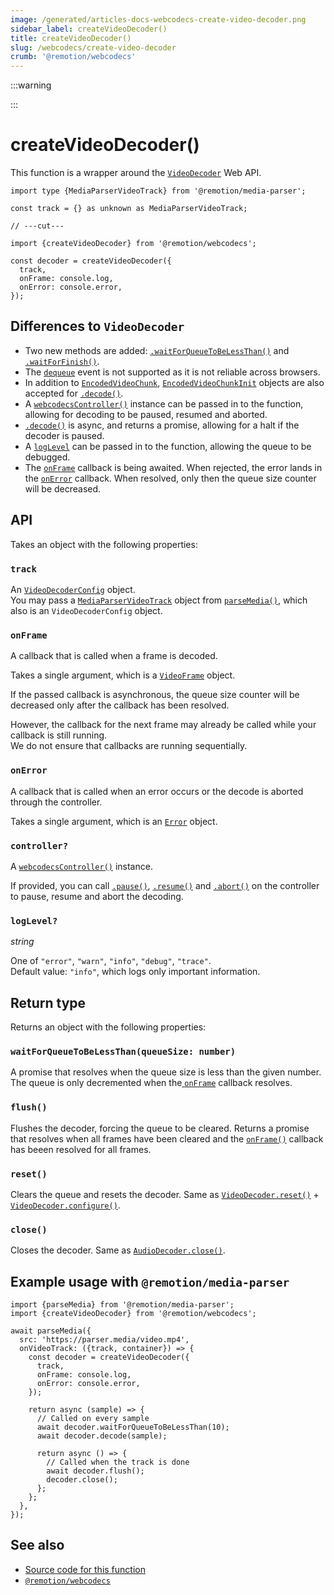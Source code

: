 ```yaml
---
image: /generated/articles-docs-webcodecs-create-video-decoder.png
sidebar_label: createVideoDecoder()
title: createVideoDecoder()
slug: /webcodecs/create-video-decoder
crumb: '@remotion/webcodecs'
---
```



:::warning

<UnstableDisclaimer />
:::

# createVideoDecoder()<AvailableFrom v="4.0.307" />

This function is a wrapper around the [`VideoDecoder`](https://developer.mozilla.org/en-US/docs/Web/API/VideoDecoder) Web API.

```tsx twoslash title="Create a video decoder"
import type {MediaParserVideoTrack} from '@remotion/media-parser';

const track = {} as unknown as MediaParserVideoTrack;

// ---cut---

import {createVideoDecoder} from '@remotion/webcodecs';

const decoder = createVideoDecoder({
  track,
  onFrame: console.log,
  onError: console.error,
});
```

## Differences to `VideoDecoder`

- Two new methods are added: [`.waitForQueueToBeLessThan()`](#waitforqueuetobelessthanqueue-size-number) and [`.waitForFinish()`](#waitforfinish).
- The [`dequeue`](https://developer.mozilla.org/en-US/docs/Web/API/VideoDecoder/dequeue_event) event is not supported as it is not reliable across browsers.
- In addition to [`EncodedVideoChunk`](https://developer.mozilla.org/en-US/docs/Web/API/EncodedVideoChunk), [`EncodedVideoChunkInit`](https://www.w3.org/TR/webcodecs/#dictdef-encodedvideochunkinit) objects are also accepted for [`.decode()`](#decode).
- A [`webcodecsController()`](/docs/webcodecs/webcodecs-controller) instance can be passed in to the function, allowing for decoding to be paused, resumed and aborted.
- [`.decode()`](#decode) is async, and returns a promise, allowing for a halt if the decoder is paused.
- A [`logLevel`](#loglevel) can be passed in to the function, allowing the queue to be debugged.
- The [`onFrame`](#onframe) callback is being awaited. When rejected, the error lands in the [`onError`](#onerror) callback. When resolved, only then the queue size counter will be decreased.

## API

Takes an object with the following properties:

### `track`

An [`VideoDecoderConfig`](https://www.w3.org/TR/webcodecs/#dictdef-videodecoderconfig) object.  
You may pass a [`MediaParserVideoTrack`](/docs/media-parser/types#mediaparservideotrack) object from [`parseMedia()`](/docs/media-parser/parse-media), which also is an `VideoDecoderConfig` object.

### `onFrame`

A callback that is called when a frame is decoded.

Takes a single argument, which is a [`VideoFrame`](https://developer.mozilla.org/en-US/docs/Web/API/VideoFrame) object.

If the passed callback is asynchronous, the queue size counter will be decreased only after the callback has been resolved.  

However, the callback for the next frame may already be called while your callback is still running.  
We do not ensure that callbacks are running sequentially.

### `onError`

A callback that is called when an error occurs or the decode is aborted through the controller.

Takes a single argument, which is an [`Error`](https://developer.mozilla.org/en-US/docs/Web/JavaScript/Reference/Global_Objects/Error) object.

### `controller?`

A [`webcodecsController()`](/docs/webcodecs/webcodecs-controller) instance.

If provided, you can call [`.pause()`](/docs/webcodecs/webcodecs-controller#pause), [`.resume()`](/docs/webcodecs/webcodecs-controller#resume) and [`.abort()`](/docs/webcodecs/webcodecs-controller#abort) on the controller to pause, resume and abort the decoding.

### `logLevel?`

_string_ <TsType type="LogLevel" source="@remotion/media-parser"/>

One of `"error"`, `"warn"`, `"info"`, `"debug"`, `"trace"`.  
Default value: `"info"`, which logs only important information.

## Return type

Returns an object with the following properties:

### `waitForQueueToBeLessThan(queueSize: number)`

A promise that resolves when the queue size is less than the given number.  
The queue is only decremented when the[ `onFrame`](#onframe) callback resolves.

### `flush()`

Flushes the decoder, forcing the queue to be cleared. Returns a promise that resolves when all frames have been cleared and the [`onFrame()`](#onframe) callback has beeen resolved for all frames.

### `reset()`

Clears the queue and resets the decoder. Same as [`VideoDecoder.reset()`](https://developer.mozilla.org/en-US/docs/Web/API/VideoDecoder/reset) + [`VideoDecoder.configure()`](https://developer.mozilla.org/en-US/docs/Web/API/VideoDecoder/close).

### `close()`

Closes the decoder. Same as [`AudioDecoder.close()`](https://developer.mozilla.org/en-US/docs/Web/API/AudioDecoder/close).

## Example usage with `@remotion/media-parser`

```tsx twoslash title="Decode a video track"
import {parseMedia} from '@remotion/media-parser';
import {createVideoDecoder} from '@remotion/webcodecs';

await parseMedia({
  src: 'https://parser.media/video.mp4',
  onVideoTrack: ({track, container}) => {
    const decoder = createVideoDecoder({
      track,
      onFrame: console.log,
      onError: console.error,
    });

    return async (sample) => {
      // Called on every sample
      await decoder.waitForQueueToBeLessThan(10);
      await decoder.decode(sample);

      return async () => {
        // Called when the track is done
        await decoder.flush();
        decoder.close();
      };
    };
  },
});
```

## See also

- [Source code for this function](https://github.com/remotion-dev/remotion/blob/main/packages/webcodecs/src/create-video-decoder.ts)
- [`@remotion/webcodecs`](/docs/webcodecs)